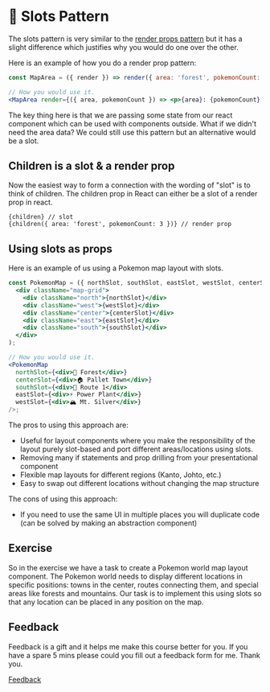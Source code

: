 
<Meta title="Lessons/🥉 Bronze/🎰 Slots Pattern/01-Lesson" />

# 🎰 Slots Pattern

The slots pattern is very similar to the [render props pattern](?path=/docs/lessons-03-render-props-pattern-01-lesson--docs) but it has a slight difference which justifies why you would do one over the other.

Here is an example of how you do a render prop pattern:

```jsx
const MapArea = ({ render }) => render({ area: 'forest', pokemonCount: 3 });

// How you would use it.
<MapArea render={({ area, pokemonCount }) => <p>{area}: {pokemonCount} Pokemon</p>} />;
```

The key thing here is that we are passing some state from our react component which can be used with components outside. What if we didn't need the area data? We could still use this pattern but an alternative would be a slot.

## Children is a slot & a render prop

Now the easiest way to form a connection with the wording of "slot" is to think of children. The children prop in React can either be a slot of a render prop in react.

```
{children} // slot
{children({ area: 'forest', pokemonCount: 3 })} // render prop
```

## Using slots as props

Here is an example of us using a Pokemon map layout with slots.

```jsx
const PokemonMap = ({ northSlot, southSlot, eastSlot, westSlot, centerSlot }) => (
  <div className="map-grid">
    <div className="north">{northSlot}</div>
    <div className="west">{westSlot}</div>
    <div className="center">{centerSlot}</div>
    <div className="east">{eastSlot}</div>
    <div className="south">{southSlot}</div>
  </div>
);

// How you would use it.
<PokemonMap 
  northSlot={<div>🌲 Forest</div>}
  centerSlot={<div>🏠 Pallet Town</div>}
  southSlot={<div>🌊 Route 1</div>
  eastSlot={<div>⚡ Power Plant</div>}
  westSlot={<div>🏔️ Mt. Silver</div>}
/>;
```

The pros to using this approach are:

- Useful for layout components where you make the responsibility of the layout purely slot-based and port different areas/locations using slots.
- Removing many if statements and prop drilling from your presentational component
- Flexible map layouts for different regions (Kanto, Johto, etc.)
- Easy to swap out different locations without changing the map structure

The cons of using this approach:

- If you need to use the same UI in multiple places you will duplicate code (can be solved by making an abstraction component)

## Exercise

So in the exercise we have a task to create a Pokemon world map layout component. The Pokemon world needs to display different locations in specific positions: towns in the center, routes connecting them, and special areas like forests and mountains. Our task is to implement this using slots so that any location can be placed in any position on the map.

## Feedback

Feedback is a gift and it helps me make this course better for you. If you have a spare 5 mins please could you fill out a feedback form for me. Thank you.

[Feedback](https://github.com/code-mattclaffey/react-design-patterns/issues/new)
